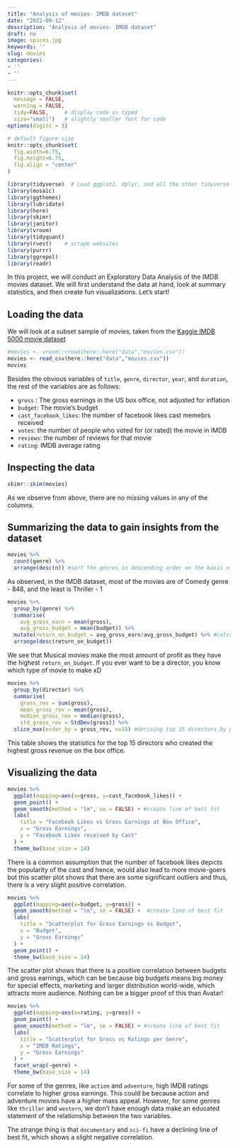 ```yaml
---
title: "Analysis of movies- IMDB dataset"
date: "2022-09-12"
description: "Analysis of movies- IMDB dataset"
draft: no
image: spices.jpg
keywords: ''
slug: movies
categories:
- ''
- ''
---
```

  

```r
knitr::opts_chunk$set(
  message = FALSE, 
  warning = FALSE, 
  tidy=FALSE,     # display code as typed
  size="small")   # slightly smaller font for code
options(digits = 3)

# default figure size
knitr::opts_chunk$set(
  fig.width=6.75, 
  fig.height=6.75,
  fig.align = "center"
)
```

```r
library(tidyverse)  # Load ggplot2, dplyr, and all the other tidyverse packages
library(mosaic)
library(ggthemes)
library(lubridate)
library(here)
library(skimr)
library(janitor)
library(vroom)
library(tidyquant)
library(rvest)    # scrape websites
library(purrr)  
library(ggrepel)
library(readr)
```

In this project, we will conduct an Exploratory Data Analysis of the IMDB movies dataset. We will first understand the data at hand, look at summary statistics, and then create fun visualizations. Let's start!



## Loading the data
We will look at a subset sample of movies, taken from the [Kaggle IMDB 5000 movie dataset](https://www.kaggle.com/carolzhangdc/imdb-5000-movie-dataset)

```r

#movies <- vroom::vroom(here::here("data","movies.csv"))
movies <- read_csv(here::here("data","movies.csv"))
movies

```

Besides the obvious variables of `title`, `genre`, `director`, `year`, and `duration`, the rest of the variables are as follows:

-   `gross` : The gross earnings in the US box office, not adjusted for inflation
-   `budget`: The movie's budget
-   `cast_facebook_likes`: the number of facebook likes cast memebrs received
-   `votes`: the number of people who voted for (or rated) the movie in IMDB
-   `reviews`: the number of reviews for that movie
-   `rating`: IMDB average rating



## Inspecting the data

```r

skimr::skim(movies)

```
As we observe from above, there are no missing values in any of the columns.


## Summarizing the data to gain insights from the dataset

```r

movies %>%
  count(genre) %>%
  arrange(desc(n)) #sort the genres in descending order on the basis of count

```
As observed, in the IMDB dataset, most of the movies are of Comedy genre - 848, and the least is Thriller - 1


```r

movies %>%
  group_by(genre) %>%
  summarise(
    avg_gross_earn = mean(gross), 
    avg_gross_budget = mean(budget)) %>%
  mutate(return_on_budget = avg_gross_earn/avg_gross_budget) %>% #calculate $ made per $ spent
  arrange(desc(return_on_budget))

```
We see that Musical movies make the most amount of profit as they have the highest `return_on_budget`. If you ever want to be a director, you know which type of movie to make xD


```r

movies %>%
  group_by(director) %>%
  summarise(
    gross_rev = sum(gross), 
    mean_gross_rev = mean(gross), 
    median_gross_rev = median(gross), 
    std_gross_rev = StdDev(gross)) %>%
  slice_max(order_by = gross_rev, n=15) #deriving top 15 directors by gross revenue

```
This table shows the statistics for the top 15 directors who created the highest gross revenue on the box office. 


## Visualizing the data

```r

movies %>%
  ggplot(mapping=aes(x=gross, y=cast_facebook_likes)) +
  geom_point() +
  geom_smooth(method = "lm", se = FALSE) + #create line of best fit
  labs(
    title = "Facebook Likes vs Gross Earnings at Box Office",
    x = "Gross Earnings",
    y = "Facebook Likes received by Cast"
  ) +
  theme_bw(base_size = 14)

```
There is a common assumption that the number of facebook likes depicts the popularity of the cast and hence, would also lead to more movie-goers but this scatter plot shows that there are some significant outliers and thus, there is a very slight positive correlation.


```r

movies %>%
  ggplot(mapping=aes(x=budget, y=gross)) +
  geom_smooth(method = "lm", se = FALSE) +  #create line of best fit
  labs(
    title = "Scatterplot for Gross Earnings vs Budget",
    x = "Budget",
    y = "Gross Earnings"
  ) +
  geom_point() +
  theme_bw(base_size = 14)


```
The scatter plot shows that there is a positive correlation between budgets and gross earnings, which can be because big budgets means big money for special effects, marketing and larger distribution world-wide, which attracts more audience. Nothing can be a bigger proof of this than Avatar!



```r

movies %>%
  ggplot(mapping=aes(x=rating, y=gross)) +
  geom_point() + 
  geom_smooth(method = "lm", se = FALSE) + #create line of best fit
  labs(
    title = "Scatterplot for Gross vs Ratings per Genre",
    x = "IMDB Ratings",
    y = "Gross Earnings"
  ) +
  facet_wrap(~genre) +
  theme_bw(base_size = 14)

```
For some of the genres, like `action` and `adventure`, high IMDB ratings correlate to higher gross earnings. This could be because action and adventure movies have a higher mass appeal. However, for some genres like `thriller` and `western`, we don't have enough data make an educated statement of the relationship between the two variables.

The strange thing is that `documentary` and `sci-fi` have a declining line of best fit, which shows a slight negative correlation.